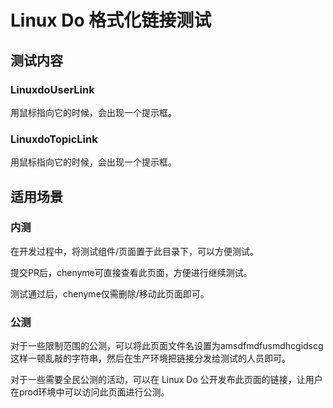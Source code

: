 
Linux Do 格式化链接测试
===

## 测试内容

### LinuxdoUserLink
用鼠标指向它的时候，会出现一个提示框。
<LinuxdoUserLink
    linuxdoUsername="neo"
/>

### LinuxdoTopicLink
用鼠标指向它的时候，会出现一个提示框。
<LinuxdoTopicLink
    linuxdoTopicId="169234"
/>

## 适用场景

### 内测

在开发过程中，将测试组件/页面置于此目录下，可以方便测试。

提交PR后，chenyme可直接查看此页面，方便进行继续测试。

测试通过后，chenyme仅需删除/移动此页面即可。

### 公测

对于一些限制范围的公测，可以将此页面文件名设置为amsdfmdfusmdhcgidscg这样一顿乱敲的字符串，然后在生产环境把链接分发给测试的人员即可。

对于一些需要全民公测的活动，可以在 Linux Do 公开发布此页面的链接，让用户在prod环境中可以访问此页面进行公测。